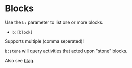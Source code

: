 # Blocks

Use the `b:` parameter to list one or more blocks.

- `b:[block]`

Supports multiple (comma seperated)!

`b:stone` will query activities that acted upon "stone" blocks.

Also see [btag](./btag).
